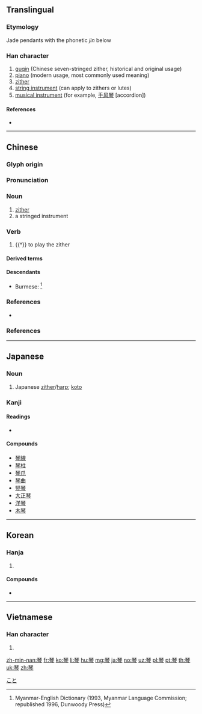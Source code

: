 {{also|琹|珡}}
==Translingual==

===Etymology===
Jade pendants with the phonetic ''jin'' below

===Han character===
{{Han char|rn=96|rad=玉|as=08|sn=12|four=11207|canj=MGOIN|ids=⿱玨今}}

# [[guqin]] (Chinese seven-stringed zither, historical and original usage)
# [[piano]] (modern usage, most commonly used meaning)
# [[zither]]
# [[string instrument]] (can apply to zithers or lutes)
# [[musical instrument]] (for example, [[手风琴]] [accordion])

====References====
* {{Han ref|kx=0735.110|dkj=21079|dj=1147.080|hdz=21119.070|uh=7434|ud=29748|bh=B55E|bd=46430}}

----

==Chinese==
{{zh-forms}}

===Glyph origin===
{{Han etym}}

===Pronunciation===
{{zh-pron
|m=qín|ma=y
|c=kam4
|h=pfs=khìm
|mn=khîm
|w=
|mc=y
|oc=y
|cat=n
}}

===Noun===
{{zh-noun}}

# [[zither]]
# a stringed instrument

===Verb===
{{zh-verb}}
# {{†}} to play the zither
#: {{zh-x|^象 往 入 ^舜 宮，^舜 在 床 琴。|Xiang entered Shun's room, and found Shun on his bed '''playing the zither'''.|CL|ref={{w2|zh|孟子|孟子}}《{{w2|zh|s:孟子/萬章上|萬章上}}》}}

====Derived terms====
{{zh-der|布祖基琴|電子琴|獨弦琴|風琴|鋼片琴|鋼琴|古琴|胡琴|口琴|雷琴|六角琴|柳琴|馬林巴琴|梅花琴|手風琴|提琴|奚琴|揚琴|鐘琴|琴瑟|琴弦}}

====Descendants====
* Burmese: {{l|my|ခင်|tr=khìn}} {{qualifier|borrowed}}<ref>Myanmar-English Dictionary (1993, Myanmar Language Commission; republished 1996, Dunwoody Press)</ref>

===References===
*{{R:twedu|A02583}}

===References===
<references/>

{{zh-cat|Musical instruments}}

----

==Japanese==
{{wikipedia|Koto (musical instrument)}}

===Noun===
{{ja-noun|こと}}

# Japanese [[zither]]/[[harp]]; [[koto]]

===Kanji===
{{ja-kanji|grade=c|rs=玉08}}

====Readings====
* {{ja-readings|goon=[[ごん]] (gon)|kanon=[[きん]] (kin)|kun=[[こと]] (koto)}}

====Compounds====
* [[琴線]]
* [[琴柱]]
* [[琴爪]]
* [[琴曲]]
* [[竪琴]]
* [[大正琴]]
* [[洋琴]]
* [[木琴]]

[[Category:ja:Musical instruments|こと]]

----

==Korean==

===Hanja===
{{ko-hanja|hangeul=[[금]]|eumhun=|rv=geum|mr=kŭm|y=kum}}

# {{defn|lang=ko|sort=玉08}}

====Compounds====
* {{l|ko|伽倻琴|tr=[[가야금]], gayageum, kayagŭm}}

----

==Vietnamese==

===Han character===
{{vi-hantu|[[cầm]]|rs=玉08}}

# {{defn|lang=vi|sort=玉08}}

[[zh-min-nan:琴]]
[[fr:琴]]
[[ko:琴]]
[[li:琴]]
[[hu:琴]]
[[mg:琴]]
[[ja:琴]]
[[no:琴]]
[[uz:琴]]
[[pl:琴]]
[[pt:琴]]
[[th:琴]]
[[uk:琴]]
[[zh:琴]]
